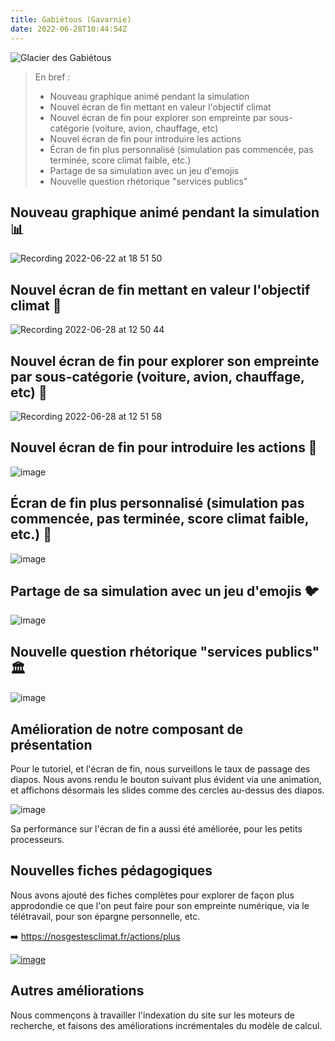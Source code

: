 ```yaml
---
title: Gabiétous (Gavarnie)
date: 2022-06-28T10:44:54Z
---
```


![Glacier des Gabiétous](https://upload.wikimedia.org/wikipedia/commons/thumb/9/9d/Gavarnie_recti_small_Wikimedia_Commons.jpg/640px-Gavarnie_recti_small_Wikimedia_Commons.jpg)

> En bref :
> - Nouveau graphique animé pendant la simulation
> - Nouvel écran de fin mettant en valeur l'objectif climat
> - Nouvel écran de fin pour explorer son empreinte par sous-catégorie (voiture, avion, chauffage, etc)
> - Nouvel écran de fin pour introduire les actions
> - Écran de fin plus personnalisé (simulation pas commencée, pas terminée, score climat faible, etc.)
> - Partage de sa simulation avec un jeu d'emojis
> - Nouvelle question rhétorique "services publics"




## Nouveau graphique animé pendant la simulation 📊

![Recording 2022-06-22 at 18 51 50](https://user-images.githubusercontent.com/1177762/175094066-43f5bce9-4237-4512-804c-a3b05e1c52e8.gif)


## Nouvel écran de fin mettant en valeur l'objectif climat 🎯


![Recording 2022-06-28 at 12 50 44](https://user-images.githubusercontent.com/1177762/176161585-056d15aa-254d-4a64-aa24-2fb2c991d73a.gif)

## Nouvel écran de fin pour explorer son empreinte par sous-catégorie (voiture, avion, chauffage, etc) 🧱


![Recording 2022-06-28 at 12 51 58](https://user-images.githubusercontent.com/1177762/176161770-02cfa4e3-78c8-416d-abd5-9451ca78b71e.gif)

##  Nouvel écran de fin pour introduire les actions 🏁

![image](https://user-images.githubusercontent.com/1177762/176161176-52159706-1edb-4e4f-952f-78e04d319032.png)


## Écran de fin plus personnalisé (simulation pas commencée, pas terminée, score climat faible, etc.) 👤

![image](https://user-images.githubusercontent.com/1177762/176161146-fd4e8d70-3be7-4ea1-9816-93761eecde0a.png)

## Partage de sa simulation avec un jeu d'emojis 🐦️

![image](https://user-images.githubusercontent.com/1177762/176162250-7c96207f-4381-4e51-869d-48aa966f8fd3.png)



## Nouvelle question rhétorique "services publics" 🏛️

![image](https://user-images.githubusercontent.com/1177762/176162161-ed8feb5b-d074-4c36-bd98-b646a03f7385.png)



## Amélioration de notre composant de présentation

Pour le tutoriel, et l'écran de fin, nous surveillons le taux de passage des diapos. Nous avons rendu le bouton suivant plus évident via une animation, et affichons désormais les slides comme des cercles au-dessus des diapos. 

![image](https://user-images.githubusercontent.com/1177762/176162070-5558bb9f-cdb3-47f4-abdb-a1d39171efc3.png)

Sa performance sur l'écran de fin a aussi été améliorée, pour les petits processeurs. 


## Nouvelles fiches pédagogiques 

Nous avons ajouté des fiches complètes pour explorer de façon plus approdondie ce que l'on peut faire pour son empreinte numérique, via le télétravail, pour son épargne personnelle, etc. 
 
➡️ https://nosgestesclimat.fr/actions/plus

[![image](https://user-images.githubusercontent.com/1177762/176163299-c8010c49-e66b-42de-a3cc-0ea0848c8dfd.png)](https://nosgestesclimat.fr/actions/plus)


## Autres améliorations

Nous commençons à travailler l'indexation du site sur les moteurs de recherche, et faisons des améliorations incrémentales du modèle de calcul. 

